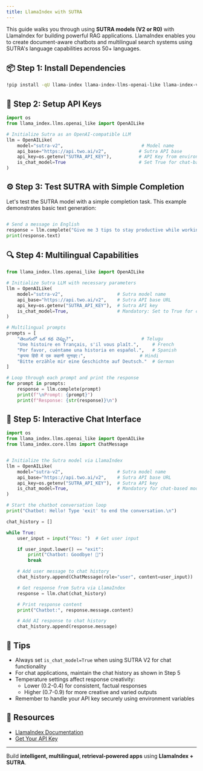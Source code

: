 ```yaml
---
title: LlamaIndex with SUTRA
---
```


This guide walks you through using **SUTRA models (V2 or R0)** with LlamaIndex for building powerful RAG applications. LlamaIndex enables you to create document-aware chatbots and multilingual search systems using SUTRA's language capabilities across 50+ languages.

## 📦 Step 1: Install Dependencies

```bash
!pip install -qU llama-index llama-index-llms-openai-like llama-index-vector-stores-faiss faiss-cpu ipywidgets
```

## 🔐 Step 2: Setup API Keys

```python
import os
from llama_index.llms.openai_like import OpenAILike

# Initialize Sutra as an OpenAI-compatible LLM
llm = OpenAILike(
    model="sutra-v2",                             # Model name
    api_base="https://api.two.ai/v2",            # Sutra API base
    api_key=os.getenv("SUTRA_API_KEY"),          # API Key from environment
    is_chat_model=True                           # Set True for chat-based models
)

```

## ⚙️ Step 3: Test SUTRA with Simple Completion

Let's test the SUTRA model with a simple completion task. This example demonstrates basic text generation:

```python

# Send a message in English
response = llm.complete("Give me 3 tips to stay productive while working from home.")
print(response.text)
```

## 🔍 Step 4: Multilingual Capabilities

```python
from llama_index.llms.openai_like import OpenAILike

# Initialize Sutra LLM with necessary parameters
llm = OpenAILike(
    model="sutra-v2",                    # Sutra model name
    api_base="https://api.two.ai/v2",    # Sutra API base URL
    api_key=os.getenv("SUTRA_API_KEY"),  # Sutra API key
    is_chat_model=True,                  # Mandatory: Set to True for chat-based models
)

# Multilingual prompts
prompts = [
    "తెలుగులో ఒక కథ చెప్పు?",                         # Telugu
    "Une histoire en français, s'il vous plaît.",     # French
    "Por favor, cuéntame una historia en español.",   # Spanish
    "कृपया हिंदी में एक कहानी सुनाइए।",                    # Hindi
    "Bitte erzähle mir eine Geschichte auf Deutsch."  # German
]

# Loop through each prompt and print the response
for prompt in prompts:
    response = llm.complete(prompt)
    print(f"\nPrompt: {prompt}")
    print(f"Response: {str(response)}\n")
```

## 🧠 Step 5: Interactive Chat Interface

```python
import os
from llama_index.llms.openai_like import OpenAILike
from llama_index.core.llms import ChatMessage


# Initialize the Sutra model via LlamaIndex
llm = OpenAILike(
    model="sutra-v2",                    # Sutra model name
    api_base="https://api.two.ai/v2",    # Sutra API base URL
    api_key=os.getenv("SUTRA_API_KEY"),  # Sutra API key
    is_chat_model=True,                  # Mandatory for chat-based models
)

# Start the chatbot conversation loop
print("Chatbot: Hello! Type 'exit' to end the conversation.\n")

chat_history = []

while True:
    user_input = input("You: ")  # Get user input

    if user_input.lower() == "exit":
        print("Chatbot: Goodbye! 👋")
        break

    # Add user message to chat history
    chat_history.append(ChatMessage(role="user", content=user_input))

    # Get response from Sutra via LlamaIndex
    response = llm.chat(chat_history)

    # Print response content
    print("Chatbot:", response.message.content)

    # Add AI response to chat history
    chat_history.append(response.message)
```

## 📎 Tips

- Always set `is_chat_model=True` when using SUTRA V2 for chat functionality
- For chat applications, maintain the chat history as shown in Step 5
- Temperature settings affect response creativity:
  - Lower (0.2-0.4) for consistent, factual responses
  - Higher (0.7-0.9) for more creative and varied outputs
- Remember to handle your API key securely using environment variables

## 🔗 Resources

- [LlamaIndex Documentation](https://docs.llamaindex.ai/)
- [Get Your API Key](https://developer.two.ai)

---

Build **intelligent, multilingual, retrieval-powered apps** using **LlamaIndex + SUTRA**.
